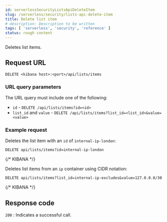 ```yaml
---
id: serverlessSecurityListsApiDeleteItem
slug: /serverless/security/lists-api-delete-item
title: Delete list item
# description: Description to be written
tags: [ 'serverless', 'security', 'reference' ]
status: rough content
---
```


<div id="lists-api-delete-item"></div>

Deletes list items.

## Request URL

`DELETE <kibana host>:<port>/api/lists/items`

### URL query parameters

The URL query must include one of the following:

* `id` - `DELETE /api/lists/items?id=<id>`
* `list_id` and `value` - `DELETE /api/lists/items?list_id=<list_id>&value=<value>`

### Example request

Deletes the list item with an `id` of `internal-ip-london`:

```console
DELETE api/lists/items?id=internal-ip-london
```
{/* KIBANA */}

Deletes list items from an `ip` container using CIDR notation:

```console
DELETE api/lists/items?list_id=internal-ip-excludes&value=127.0.0.0/30
```
{/* KIBANA */}

## Response code

`200` 
    : Indicates a successful call.

